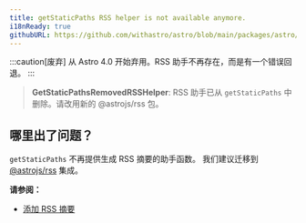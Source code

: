 ```yaml
---
title: getStaticPaths RSS helper is not available anymore.
i18nReady: true
githubURL: https://github.com/withastro/astro/blob/main/packages/astro/src/core/errors/errors-data.ts
---
```


:::caution[废弃]
从 Astro 4.0 开始弃用。RSS 助手不再存在，而是有一个错误回退。
:::

> **GetStaticPathsRemovedRSSHelper**: RSS 助手已从 `getStaticPaths` 中删除。请改用新的 @astrojs/rss 包。

## 哪里出了问题？
`getStaticPaths` 不再提供生成 RSS 摘要的助手函数。 我们建议迁移到 [@astrojs/rss](/zh-cn/recipes/rss/#设置-astrojsrss) 集成。

**请参阅：**
-  [添加 RSS 摘要](/zh-cn/recipes/rss/)
